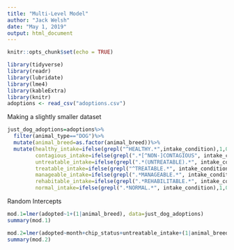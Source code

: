 ```yaml
---
title: "Multi-Level Model"
author: "Jack Welsh"
date: "May 1, 2019"
output: html_document
---
```


```r
knitr::opts_chunk$set(echo = TRUE)
```


```r
library(tidyverse)
library(readr)
library(lubridate)
library(lme4)
library(kableExtra)
library(knitr)
adoptions <- read_csv("adoptions.csv")
```



Making a slightly smaller dataset
```r
just_dog_adoptions=adoptions%>%
  filter(animal_type=="DOG")%>%
  mutate(animal_breed=as.factor(animal_breed))%>%
  mutate(healthy_intake=ifelse(grepl("^HEALTHY.*",intake_condition),1,0),
         contagious_intake=ifelse(grepl(".*[^NON-]CONTAGIOUS", intake_condition),1,0),
         untreatable_intake=ifelse(grepl(".*(UNTREATABLE).*", intake_condition),1,0),
         treatable_intake=ifelse(grepl("^TREATABLE.*", intake_condition),1,0),
         manageable_intake=ifelse(grepl(".*MANAGEABLE.*", intake_condition),1,0),
         rehabitable_intake=ifelse(grepl(".*REHABILITABLE.*", intake_condition),1,0),
         normal_intake=ifelse(grepl(".*NORMAL.*", intake_condition),1,0))
```


Random Intercepts
```r
mod.1=lmer(adopted~1+(1|animal_breed), data=just_dog_adoptions)
summary(mod.1)
```

```r
mod.2=lmer(adopted~month+chip_status+untreatable_intake+(1|animal_breed), data=just_dog_adoptions)
summary(mod.2)
```




